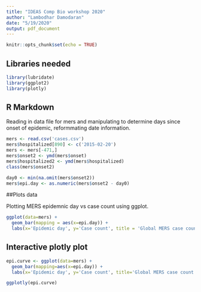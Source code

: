```yaml
---
title: "IDEAS Comp Bio workshop 2020"
author: "Lambodhar Damodaran"
date: "5/19/2020"
output: pdf_document
---
```


```r
knitr::opts_chunk$set(echo = TRUE)
```


## Libraries needed



```r
library(lubridate)
library(ggplot2)
library(plotly)
```



## R Markdown

Reading in data file for mers and manipulating to determine days since onset of epidemic, reformmating date information. 

```r
mers <- read.csv('cases.csv')
mers$hospitalized[890] <- c('2015-02-20')
mers <- mers[-471,]
mers$onset2 <- ymd(mers$onset)
mers$hospitalized2 <- ymd(mers$hospitalized)
class(mers$onset2)

day0 <- min(na.omit(mers$onset2))
mers$epi.day <- as.numeric(mers$onset2 - day0)
```

##Plots data

Plotting MERS epidemnic day vs case count using ggplot. 

```r
ggplot(data=mers) +
  geom_bar(mapping = aes(x=epi.day)) +
  labs(x='Epidemic day', y='Case count', title = 'Global MERS case count by dat of onset', caption = 'Data from Rambaut - MERS')


```


## Interactive plotly plot


```r

epi.curve <- ggplot(data=mers) +
  geom_bar(mapping=aes(x=epi.day)) +
  labs(x='Epidemic day', y='Case count', title='Global MERS case count by onset date', caption = 'Data from Rambaut - MERS')

ggplotly(epi.curve)
```
